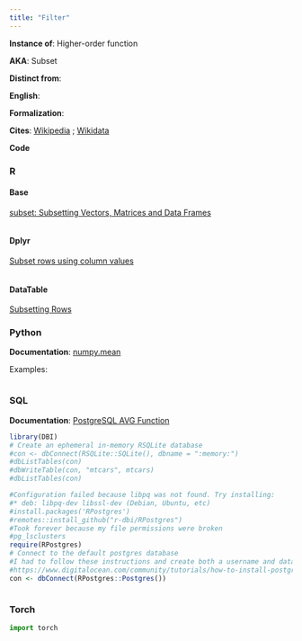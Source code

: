 ```yaml
---
title: "Filter"
---
```


**Instance of**: Higher-order function

**AKA**: Subset

**Distinct from**: 

**English**: 

**Formalization**:
  
$$ 
$$
    
**Cites**: [Wikipedia](https://en.wikipedia.org/wiki/Filter_(higher-order_function)) ; [Wikidata](https://www.wikidata.org/wiki/Q2672873) 
  
**Code**
    
::: panel-tabset
  
### R

#### Base {.unnumbered}

[subset: Subsetting Vectors, Matrices and Data Frames](https://www.rdocumentation.org/packages/base/versions/3.6.2/topics/subset)
  
```r
```

#### Dplyr {.unnumbered}

[Subset rows using column values](https://dplyr.tidyverse.org/reference/filter.html)

```r

```

#### DataTable {.unnumbered}

[Subsetting Rows](https://datatable.readthedocs.io/en/latest/manual/comparison_with_rdatatable.html)

### Python

**Documentation**: [numpy.mean](https://numpy.org/doc/stable/reference/generated/numpy.mean.html)

Examples:
  
```python
```


### SQL

**Documentation**: [PostgreSQL AVG Function](https://www.postgresqltutorial.com/postgresql-aggregate-functions/postgresql-avg-function/)

```r
library(DBI)
# Create an ephemeral in-memory RSQLite database
#con <- dbConnect(RSQLite::SQLite(), dbname = ":memory:")
#dbListTables(con)
#dbWriteTable(con, "mtcars", mtcars)
#dbListTables(con)

#Configuration failed because libpq was not found. Try installing:
#* deb: libpq-dev libssl-dev (Debian, Ubuntu, etc)
#install.packages('RPostgres')
#remotes::install_github("r-dbi/RPostgres")
#Took forever because my file permissions were broken
#pg_lsclusters
require(RPostgres)
# Connect to the default postgres database
#I had to follow these instructions and create both a username and database that matched my ubuntu name
#https://www.digitalocean.com/community/tutorials/how-to-install-postgresql-on-ubuntu-20-04-quickstart
con <- dbConnect(RPostgres::Postgres())

```

```sql
```

### Torch

```python
import torch

```

:::
